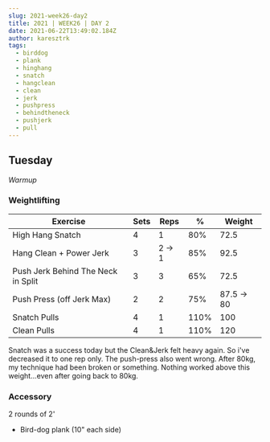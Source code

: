 ```yaml
---
slug: 2021-week26-day2
title: 2021 | WEEK26 | DAY 2
date: 2021-06-22T13:49:02.184Z
author: karesztrk
tags:
  - birddog
  - plank
  - hinghang
  - snatch
  - hangclean
  - clean
  - jerk
  - pushpress
  - behindtheneck
  - pushjerk
  - pull
---
```

## Tuesday

*Warmup*

### Weightlifting

| Exercise                           | Sets | Reps   | %    | Weight     |
| ---------------------------------- | ---- | ------ | ---- | ---------- |
| High Hang Snatch                   | 4    | 1      | 80%  | 72.5       |
| Hang Clean + Power Jerk            | 3    | 2 -> 1 | 85%  | 92.5       |
| Push Jerk Behind The Neck in Split | 3    | 3      | 65%  | 72.5       |
| Push Press (off Jerk Max)          | 2    | 2      | 75%  | 87.5 -> 80 |
| Snatch Pulls                       | 4    | 1      | 110% | 100        |
| Clean Pulls                        | 4    | 1      | 110% | 120        |

Snatch was a success today but the Clean&Jerk felt heavy again. So i've decreased it to one rep only. The push-press also went wrong. After 80kg, my technique had been broken or something. Nothing worked above this weight...even after going back to 80kg.

### Accessory

2 rounds of 2'

* Bird-dog plank (10" each side)